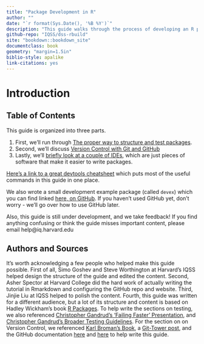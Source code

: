 ```yaml
---
title: "Package Development in R"
author: ""
date: "`r format(Sys.Date(), '%B %Y')`"
description: "This guide walks through the process of developing an R package"
github-repo: "IQSS/dss-rbuild"
site: "bookdown::bookdown_site"
documentclass: book
geometry: "margin=1.5in"
biblio-style: apalike
link-citations: yes
---
```


# Introduction {-}

## Table of Contents {-}

This guide is organized into three parts.

1. First, we'll run through [The proper way to structure and test packages](./package-development.html).
2. Second, we'll discuss [Version Control with Git and GitHub](./version-control.html)
3. Lastly, we'll [briefly look at a couple of IDEs](./integrated-development-environments.html), which are just pieces of software that make it easier to write packages.

[Here's a link to a great devtools cheatsheet](https://www.rstudio.com/wp-content/uploads/2015/03/devtools-cheatsheet.pdf) which puts most of the useful commands in this guide in one place.

We also wrote a small development example package (called `devex`) which you can find linked [here, on GitHub](https://github.com/IQSS/dss-rbuild/tree/master/devex). If you haven't used GitHub yet, don't worry - we'll go over how to use GitHub later.

Also, this guide is still under development, and we take feedback! If you find anything confusing or think the guide misses important content, please email help@iq.harvard.edu

## Authors and Sources {-}

It's worth acknowledging a few people who helped make this guide possible. First of all, Simo Goshev and Steve Worthington at Harvard's IQSS helped design the structure of the guide and edited the content. Second, Asher Spector at Harvard College did the hard work of actually writing the tutorial in Rmarkdown and configuring the GitHub repo and website. Third, Jinjie Liu at IQSS helped to polish the content. Fourth, this guide was written for a different audience, but a lot of its structure and content is based on Hadley Wickham's book [R Packages](http://r-pkgs.had.co.nz/). To help write the sections on testing, we also referenced [Christopher Gandrud's 'Failing Faster' Presentation](
http://slides.com/christophergandrud/failing-faster#/24), and [Christopher Gandrud's Broader Testing Guidelines](https://github.com/IQSS/social_science_software_toolkit/blob/master/testing/recommended_testing_tools_R.md#recommended-testing-tools-and-process-for-r-packages). For the section on on Version Control, we referenced [Karl Broman's Book](https://kbroman.org/github_tutorial/), a [Git-Tower post](https://www.git-tower.com/learn/git/faq/restore-repo-to-previous-revision
), and the GitHub documentation [here](https://git-scm.com/book/en/v2/Getting-Started-Git-Basics) and  [here](https://git-scm.com/book/en/v2/Getting-Started-First-Time-Git-Setup) to help write this guide.

